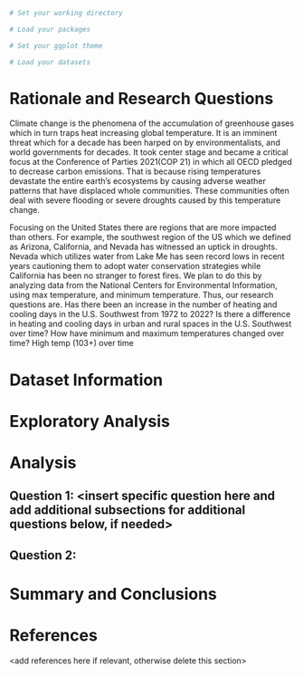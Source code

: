 \newpage
\tableofcontents 
\newpage
\listoftables 
\newpage
\listoffigures 
\newpage

```r
# Set your working directory

# Load your packages

# Set your ggplot theme

# Load your datasets

```


# Rationale and Research Questions
Climate change is the phenomena of the accumulation of greenhouse gases which in turn traps heat increasing global temperature. It is an imminent threat which for a decade has been harped on by environmentalists, and world governments for decades. It took center stage and became a critical focus at the Conference of Parties 2021(COP 21) in which all OECD pledged to decrease carbon emissions. That is because rising temperatures devastate the entire earth's ecosystems by causing adverse weather patterns that have displaced whole communities. These communities often deal with severe flooding or severe droughts caused by this temperature change.

Focusing on the United States there are regions that are more impacted than others. For example, the southwest region of the US which we defined as Arizona, California, and Nevada has witnessed an uptick in droughts. Nevada which utilizes water from Lake Me has seen record lows in recent years cautioning them to adopt water conservation strategies while California has been no stranger to forest fires. We plan to do this by analyzing data from the National Centers for Environmental Information, using max temperature, and minimum temperature.  Thus, our research questions are.
 Has there been an increase in the number of heating and cooling days in the U.S. Southwest from 1972 to 2022?
Is there a difference in heating and cooling days in urban and rural spaces in the U.S. Southwest over time?
How have minimum and maximum temperatures changed over time?
High temp (103+) over time



\newpage

# Dataset Information



\newpage

# Exploratory Analysis 



\newpage

# Analysis



## Question 1: <insert specific question here and add additional subsections for additional questions below, if needed>

## Question 2: 




\newpage

# Summary and Conclusions


\newpage

# References
<add references here if relevant, otherwise delete this section> 
